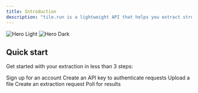 ```yaml
---
title: Introduction
description: "tile.run is a lightweight API that helps you extract structured data from unstructured files."
---
```


<img className="block dark:hidden" src="/images/logo.svg" alt="Hero Light" />
<img className="hidden dark:block" src="/images/logo.svg" alt="Hero Dark" />

## Quick start

Get started with your extraction in less than 3 steps:

<CardGroup cols={2}>
  <Card title="Sign up" icon="user" href="https://app.tile.run/auth/signup">
    Sign up for an account
  </Card>
  <Card title="Create an API key" icon="key" href="https://app.tile.run">
    Create an API key to authenticate requests
  </Card>
  <Card title="Upload a file" icon="file" href="https://app.tile.run">
    Upload a file
  </Card>
  <Card title="Extract data" icon="brackets-curly" href="https://app.tile.run">
    Create an extraction request
  </Card>
  <Card title="Get results" icon="database" href="https://app.tile.run">
    Poll for results
  </Card>
</CardGroup>
